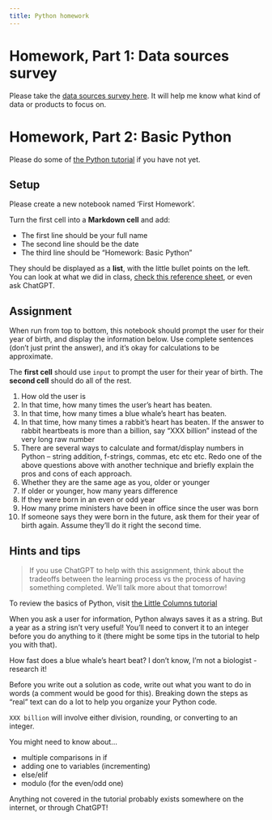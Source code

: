 ```yaml
---
title: Python homework
---
```


# Homework, Part 1: Data sources survey

Please take the [data sources survey here](https://docs.google.com/forms/d/e/1FAIpQLSeESNZJkuUXLg2W7Uf-FROW1VCZflwMGr3Dib8yPT4rvLWoSw/viewform?usp=sf_link). It will help me know what kind of data or products to focus on.

# Homework, Part 2: Basic Python

Please do some of [the Python tutorial](https://littlecolumns.com/learn/python) if you have not yet.

## Setup

Please create a new notebook named 'First Homework'.

Turn the first cell into a **Markdown cell** and add:

- The first line should be your full name
- The second line should be the date
- The third line should be "Homework: Basic Python"

They should be displayed as a **list**, with the little bullet points on the left. You can look at what we did in class, [check this reference sheet](https://www.markdownguide.org/basic-syntax/), or even ask ChatGPT. 

## Assignment

When run from top to bottom, this notebook should prompt the user for their year of birth, and display the information below. Use complete sentences (don't just print the answer), and it's okay for calculations to be approximate.

The **first cell** should use `input` to prompt the user for their year of birth. The **second cell** should do all of the rest.

1. How old the user is
1. In that time, how many times the user's heart has beaten.
1. In that time, how many times a blue whale's heart has beaten.
1. In that time, how many times a rabbit's heart has beaten. If the answer to rabbit heartbeats is more than a billion, say "XXX billion" instead of the very long raw number
1. There are several ways to calculate and format/display numbers in Python – string addition, f-strings, commas, etc etc etc. Redo one of the above questions above with another technique and briefly explain the pros and cons of each approach.
1. Whether they are the same age as you, older or younger
1. If older or younger, how many years difference
1. If they were born in an even or odd year
1. How many prime ministers have been in office since the user was born
1. If someone says they were born in the future, ask them for their year of birth again. Assume they'll do it right the second time.

## Hints and tips

> If you use ChatGPT to help with this assignment, think about the tradeoffs between the learning process vs the process of having something completed. We'll talk more about that tomorrow!

To review the basics of Python, visit [the Little Columns tutorial](https://littlecolumns.com/learn/python)

When you ask a user for information, Python always saves it as a string. But a year as a string isn't very useful! You'll need to convert it to an integer before you do anything to it (there might be some tips in the tutorial to help you with that).

How fast does a blue whale's heart beat? I don't know, I'm not a biologist - research it!

Before you write out a solution as code, write out what you want to do in words (a comment would be good for this). Breaking down the steps as "real" text can do a lot to help you organize your Python code.

`XXX billion` will involve either division, rounding, or converting to an integer.

You might need to know about...

- multiple comparisons in if
- adding one to variables (incrementing)
- else/elif
- modulo (for the even/odd one)

Anything not covered in the tutorial probably exists somewhere on the internet, or through ChatGPT!